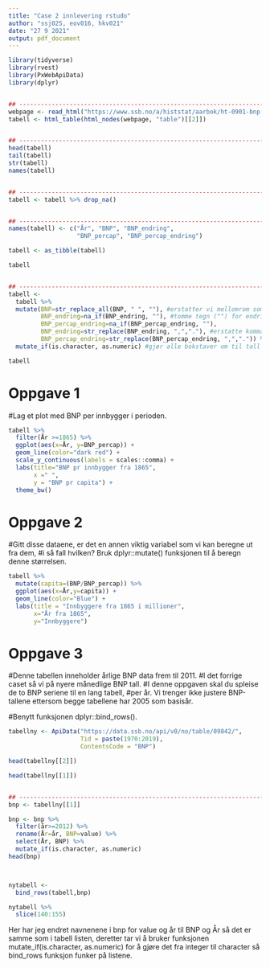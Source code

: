```yaml
---
title: "Case 2 innlevering rstudo"
author: "ssj025, eov016, hkv021"
date: "27 9 2021"
output: pdf_document
---
```

```r
library(tidyverse)
library(rvest)
library(PxWebApiData)
library(dplyr)


## --------------------------------------------------------------------------------------------------------------------------------
webpage <- read_html("https://www.ssb.no/a/histstat/aarbok/ht-0901-bnp.html")
tabell <- html_table(html_nodes(webpage, "table")[[2]])


## --------------------------------------------------------------------------------------------------------------------------------
head(tabell)
tail(tabell)
str(tabell)
names(tabell)


## --------------------------------------------------------------------------------------------------------------------------------
tabell <- tabell %>% drop_na()


## --------------------------------------------------------------------------------------------------------------------------------
names(tabell) <- c("År", "BNP", "BNP_endring",
                   "BNP_percap", "BNP_percap_endring")

tabell <- as_tibble(tabell)

tabell


## --------------------------------------------------------------------------------------------------------------------------------
tabell <-
  tabell %>% 
  mutate(BNP=str_replace_all(BNP, " ", ""), #erstatter vi mellomrom som tusenskillingtegn
         BNP_endring=na_if(BNP_endring, ""), #tomme tegn ("") for endringene med manglende observasjon (NA)
         BNP_percap_endring=na_if(BNP_percap_endring, ""),
         BNP_endring=str_replace(BNP_endring, ",","."), #erstatte komma med punktum
         BNP_percap_endring=str_replace(BNP_percap_endring, ",",".")) %>% 
  mutate_if(is.character, as.numeric) #gjør alle bokstaver om til tall

tabell
```



# Oppgave 1
#Lag et plot med BNP per innbygger i perioden.

```r
tabell %>% 
  filter(År >=1865) %>% 
  ggplot(aes(x=År, y=BNP_percap)) + 
  geom_line(color="dark red") +
  scale_y_continuous(labels = scales::comma) +
  labs(title="BNP pr innbygger fra 1865",
       x =" ",
       y = "BNP pr capita") +
  theme_bw()

```
# Oppgave 2
#Gitt disse dataene, er det en annen viktig variabel som vi kan beregne ut fra dem, 
#i så fall hvilken? Bruk dplyr::mutate() funksjonen til å beregn denne størrelsen.

```r
tabell %>% 
  mutate(capita=(BNP/BNP_percap)) %>% 
  ggplot(aes(x=År,y=capita)) +
  geom_line(color="Blue") + 
  labs(title = "Innbyggere fra 1865 i millioner",
       x="År fra 1865",
       y="Innbyggere")

```

# Oppgave 3
#Denne tabellen inneholder årlige BNP data frem til 2011. 
#I det forrige caset så vi på nyere månedlige BNP tall. 
#I denne oppgaven skal du spleise de to BNP seriene til en lang tabell, 
#per år. Vi trenger ikke justere BNP-tallene ettersom begge tabellene har 2005 som basisår.

#Benytt funksjonen dplyr::bind_rows().
```r
tabellny <- ApiData("https://data.ssb.no/api/v0/no/table/09842/",
                    Tid = paste(1970:2019),
                    ContentsCode = "BNP")
```

```r
head(tabellny[[2]])
```

```r
head(tabellny[[1]])


## -----------------------------------------------------------------------------------------------------------------------------------------------
bnp <- tabellny[[1]]

bnp <- bnp %>%
  filter(år>=2012) %>%
  rename(År=år, BNP=value) %>% 
  select(År, BNP) %>% 
  mutate_if(is.character, as.numeric)
head(bnp)



nytabell <-
  bind_rows(tabell,bnp)

nytabell %>% 
  slice(140:155)
```

Her har jeg endret navnenene i bnp for value og år til BNP og År så det er samme som i tabell listen, deretter tar vi å bruker funksjonen mutate_if(is.character, as.numeric) for å gjøre det fra integer til character så bind_rows funksjon funker på listene.

